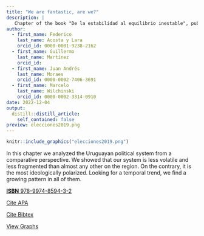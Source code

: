 ```yaml
---
title: "We are fantastic, are we?"
description: |
   Chapter of the book "De la estabilidad al equilibrio inestable", published by the Department of Political Science - UdelaR.
author:
  - first_name: Federico
    last_name: Acosta y Lara
    orcid_id: 0000-0001-9238-2162
  - first_name: Guillermo
    last_name: Martínez
    orcid_id:
  - first_name: Juan Andrés
    last_name: Moraes
    orcid_id: 0000-0002-7406-3691
  - first_name: Marcelo
    last_name: Wilchinski
    orcid_id: 0000-0002-3314-0910             
date: 2022-12-04
output:
  distill::distill_article:
    self_contained: false
preview: elecciones2019.png
---
```



:::float-image

```r
knitr::include_graphics("elecciones2019.png")
```
In this chapter we analyzed the Uruguayan political system from a comparative perspective. We showed that our system is less volatile and less fragmented than almost any other on the region. On the contrary, it is the most ideologically polarized. Looking for a temporal trend, we find a growing pattern in all of them. 

[**ISBN** 978-9974-8594-3-2](http://isbn.bibna.gub.uy/catalogo.php?mode=detalle&nt=42860)

[Cite APA](APAelecciones2019.txt)

[Cite Bibtex](elecciones2019.bib)


:::

[View Graphs](Gráficos.pdf)





